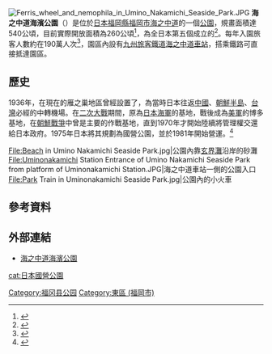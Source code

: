 {{coord|33|39|33.2|N|130|21|12.5|E|region:JP-44_scale:20000|display=title}}
[[File:Ferris_wheel_and_nemophila_in_Umino_Nakamichi_Seaside_Park.JPG|thumb]]
'''海之中道海濱公園'''（{{jpn|j=海の中道海浜公園}}）是位於[[日本|日本]][[福岡縣|福岡縣]][[福岡市|福岡市]][[海之中道|海之中道]]的一個[[公園|公園]]，規畫面積達540公頃，目前實際開放面積為260公頃<ref>{{Cite web| url=http://www.qsr.mlit.go.jp/uminaka/profile/details.html| title=公園整備の経緯| publisher=國營海之中道海濱公園事務所| language=ja| accessdate=2016-01-08| deadurl=yes| archiveurl=https://web.archive.org/web/20150924110717/http://www.qsr.mlit.go.jp/uminaka/profile/details.html| archivedate=2015年9月24日| df=}}</ref>，為全日本第五個成立的{{tsl|ja|国営公園|國營公園}}<ref>{{Cite web| url=http://www.qsr.mlit.go.jp/uminaka/profile/index.html| title=国営公園の概要| publisher=國營海之中道海濱公園事務所| language=ja| accessdate=2016-01-08| archive-url=https://web.archive.org/web/20160113055748/http://www.qsr.mlit.go.jp/uminaka/profile/index.html| archive-date=2016-01-13| dead-url=yes}}</ref>。每年入園旅客人數約在190萬人次<ref>{{Cite web| url=http://www.qsr.mlit.go.jp/uminaka/profile/basicdata.html| title=基本データ| publisher=國營海之中道海濱公園事務所| language=ja| accessdate=2016-01-08| archive-url=https://web.archive.org/web/20160127020321/http://www.qsr.mlit.go.jp/uminaka/profile/basicdata.html| archive-date=2016-01-27| dead-url=yes}}</ref>，園區內設有[[九州旅客鐵道|九州旅客鐵道]][[海之中道車站|海之中道車站]]，搭乘鐵路可直接抵達園區。

==歷史==
1936年，在現在的雁之巢地區曾經設置了{{tsl|ja|福岡第一飛行場}}，為當時日本往返[[中國|中國]]、[[朝鮮半島|朝鮮半島]]、[[台灣|台灣]]必經的中轉機場。在[[二次大戰|二次大戰]]期間，原為[[日本海軍|日本海軍]]的基地，戰後成為[[美軍|美軍]]的博多基地，在[[朝鮮戰爭|朝鮮戰爭]]中曾是主要的作戰基地，直到1970年才開始陸續將管理權交還給日本政府。1975年日本將其規劃為國營公園，並於1981年開始營運。<ref>{{Cite web| url=http://www.qsr.mlit.go.jp/uminaka/profile/history.html| title=歴史・気象| publisher=國營海之中道海濱公園事務所| language=ja| accessdate=2016-01-08| archive-url=https://web.archive.org/web/20160127033837/http://www.qsr.mlit.go.jp/uminaka/profile/history.html| archive-date=2016-01-27| dead-url=yes}}</ref>

<gallery widths="200">
File:Beach in Umino Nakamichi Seaside Park.jpg|公園內靠[[玄界灘|玄界灘]]沿岸的砂灘
File:Uminonakamichi Station Entrance of Umino Nakamichi Seaside Park from platform of Uminonakamichi Station.JPG|海之中道車站一側的公園入口
File:Park Train in Uminonakamichi Seaside Park.jpg|公園內的小火車
</gallery>

== 參考資料 ==
{{reflist}}

== 外部連結 ==
{{commons category|Uminonakamichi Seaside Park}}
* {{Ja}} [https://web.archive.org/web/20080116175702/http://www.uminaka.go.jp/ 海之中道海濱公園]

{{DEFAULTSORT:Uminonakamichi}}
{{國營公園}}
[[cat:日本國營公園|cat:日本國營公園]]
[[Category:福冈县公园|Category:福冈县公园]]
[[Category:東區_(福岡市)|Category:東區 (福岡市)]]